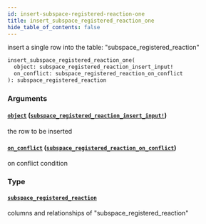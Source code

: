 ```yaml
---
id: insert-subspace-registered-reaction-one
title: insert_subspace_registered_reaction_one
hide_table_of_contents: false
---
```


insert a single row into the table: "subspace_registered_reaction"

```graphql
insert_subspace_registered_reaction_one(
  object: subspace_registered_reaction_insert_input!
  on_conflict: subspace_registered_reaction_on_conflict
): subspace_registered_reaction
```

### Arguments

#### [`object`](#) ([`subspace_registered_reaction_insert_input!`](../inputs/subspace-registered-reaction-insert-input))

the row to be inserted

#### [`on_conflict`](#) ([`subspace_registered_reaction_on_conflict`](../inputs/subspace-registered-reaction-on-conflict))

on conflict condition

### Type

#### [`subspace_registered_reaction`](../objects/subspace-registered-reaction)

columns and relationships of "subspace_registered_reaction"
